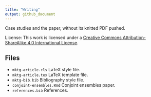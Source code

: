 ```yaml
---
title: "Writing"
output: github_document
---
```


Case studies and the paper, without its knitted PDF pushed.

License: This work is licensed under a [Creative Commons Attribution-ShareAlike 4.0 International License](https://creativecommons.org/licenses/by-sa/4.0/).

## Files

- `mktg-article.cls` LaTeX style file.
- `mktg-article.tex` LaTeX template file.
- `mktg-bib.bib` Bibliography style file.
- `conjoint-ensembles.Rmd` Conjoint ensembles paper.
- `references.bib` References.
